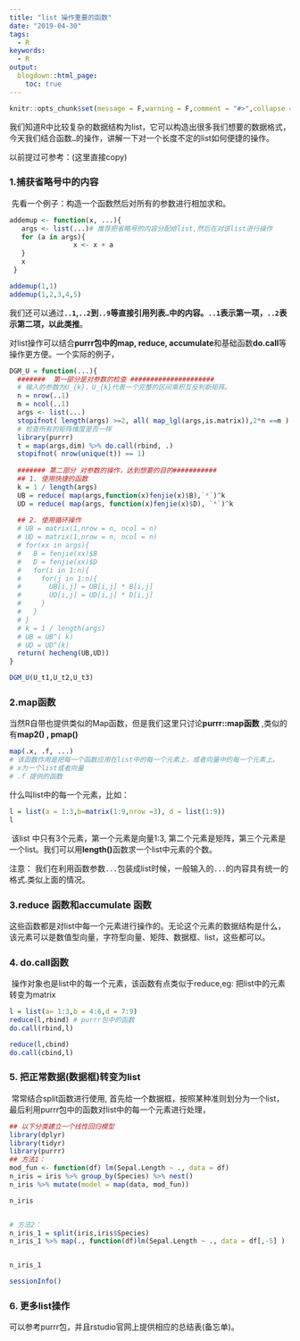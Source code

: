 ```yaml
---
title: "list 操作重要的函数"
date: "2019-04-30"
tags:
  - R
keywords:
  - R
output:
  blogdown::html_page:
    toc: true
---
```


```r
knitr::opts_chunk$set(message = F,warning = F,comment = "#>",collapse = TRUE)
```



​		我们知道R中比较复杂的数据结构为list，它可以构造出很多我们想要的数据格式，今天我们结合函数`…`的操作，讲解一下对一个长度不定的list如何便捷的操作。

以前提过可参考：(这里直接copy)

### 1.捕获省略号中的内容

​		先看一个例子：构造一个函数然后对所有的参数进行相加求和。

```r
addemup <- function(x, ...){
   args <- list(...)# 推荐把省略号的内容分配给list,然后在对该list进行操作
   for (a in args){
   			    x <- x + a 
   } 
   x
 }

addemup(1,1)
addemup(1,2,3,4,5)

```

​		我们还可以通过**`..1`,`..2`到`..9`等直接引用列表`…`中的内容。`..1`表示第一项，`..2`表示第二项，以此类推**。

对list操作可以结合**purrr包中的map, reduce, accumulate**和基础函数**do.call**等 操作更方便。一个实际的例子，

```R
DGM_U = function(...){
  #######  第一部分是对参数的检查 #####################
  # 输入的参数为U_{k}，U_{k}代表一个完整的区间乘积互反判断矩阵。
  n = nrow(..1)
  m = ncol(..1)
  args <- list(...)
  stopifnot( length(args) >=2, all( map_lgl(args,is.matrix)),2*n ==m )
  # 检查所有的矩阵维度是否一样
  library(purrr)
  t = map(args,dim) %>% do.call(rbind, .) 
  stopifnot( nrow(unique(t)) == 1)
  
  ####### 第二部分 对参数的操作，达到想要的目的###########
  ## 1. 使用快捷的函数
  k = 1 / length(args)
  UB = reduce( map(args,function(x)fenjie(x)$B),`*`)^k
  UD = reduce( map(args, function(x)fenjie(x)$D), `*`)^k
  
  ## 2. 使用循环操作
  # UB = matrix(1,nrow = n, ncol = n)
  # UD = matrix(1,nrow = n, ncol = n)
  # for(xx in args){
  #   B = fenjie(xx)$B
  #   D = fenjie(xx)$D
  #   for(i in 1:n){
  #     for(j in 1:n){
  #       UB[i,j] = UB[i,j] * B[i,j]
  #       UD[i,j] = UD[i,j] * D[i,j]
  #     }
  #   }
  # }
  # k = 1 / length(args)
  # UB = UB^( k)
  # UD = UD^(k)
  return( hecheng(UB,UD))
}

DGM_U(U_t1,U_t2,U_t3)
```

### 2.map函数

​		当然R自带也提供类似的Map函数，但是我们这里只讨论**purrr::map函数** ,类似的有**map2()  , pmap()**

```R
map(.x, .f, ...)
# 该函数作用是把每一个函数应用在list中的每一个元素上，或者向量中的每一个元素上。
# x为一个list或者向量
# .f 提供的函数
```

什么叫list中的每一个元素，比如：

```r
l = list(a = 1:3,b=matrix(1:9,nrow =3), d = list(1:9))
l
```

​		该list 中只有3个元素，第一个元素是向量1:3, 第二个元素是矩阵，第三个元素是一个list。我们可以用**length()**函数求一个list中元素的个数。

注意： 我们在利用函数参数`...`包装成list时候，一般输入的`...`的内容具有统一的格式.类似上面的情况。

### 3.reduce 函数和accumulate 函数

​		这些函数都是对list中每一个元素进行操作的。无论这个元素的数据结构是什么，该元素可以是数值型向量，字符型向量、矩阵、数据框、list，这些都可以。

### 4. do.call函数

​		操作对象也是list中的每一个元素，该函数有点类似于reduce,eg: 把list中的元素转变为matrix

```R
l = list(a= 1:3,b = 4:6,d = 7:9)
reduce(l,rbind) # purrr包中的函数
do.call(rbind,l)

reduce(l,cbind)
do.call(cbind,l)
```

### 5. 把正常数据(数据框)转变为list

​		常常结合split函数进行使用,  首先给一个数据框，按照某种准则划分为一个list，最后利用purrr包中的函数对list中的每一个元素进行处理，

```r
## 以下分类建立一个线性回归模型
library(dplyr)
library(tidyr)
library(purrr)
## 方法1：
mod_fun <- function(df) lm(Sepal.Length ~ ., data = df)
n_iris = iris %>% group_by(Species) %>% nest()
n_iris %>% mutate(model = map(data, mod_fun))

n_iris


# 方法2：
n_iris_1 = split(iris,iris$Species) 
n_iris_1 %>% map(., function(df)lm(Sepal.Length ~ ., data = df[,-5] )  )


n_iris_1
```

```r
sessionInfo()
```

### 6. 更多list操作

可以参考purrr包，并且rstudio官网上提供相应的总结表(备忘单)。


